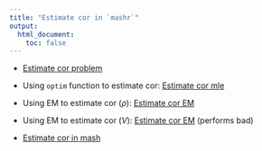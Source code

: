 ```yaml
---
title: "Estimate cor in `mashr`"
output:
  html_document:
    toc: false
---
```


* [Estimate cor problem](EstimateCor.html)
    
* Using `optim` function to estimate cor: [Estimate cor mle](EstimateCorMax.html)

* Using EM to estimate cor ($\rho$): [Estimate cor EM](EstimateCorMaxEM2.html)

* Using EM to estimate cor ($V$): [Estimate cor EM](EstimateCorMaxEM2.html) (performs bad)
    
* [Estimate cor in mash](EstimateCorMaxMash.html)
